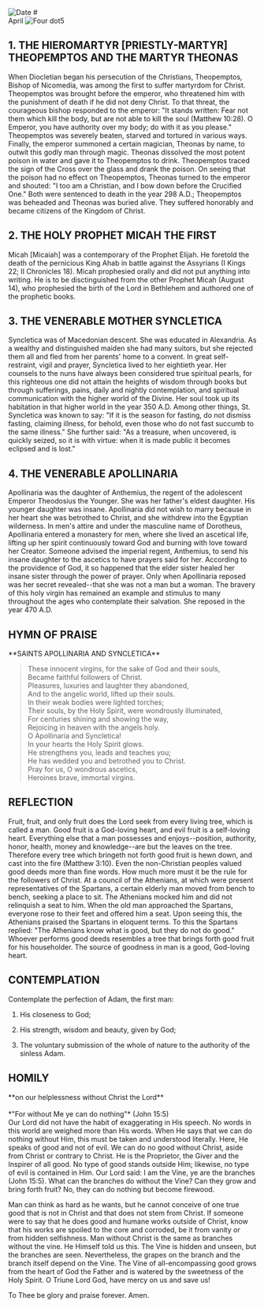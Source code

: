 
<Image src="/title-imprint.png" height={50} width={50} alt="Date" className="title-imprint"/>
# <div id="date">April <Image className="four-dot" src="/four-dot.png" height={15} width={15} alt="Four dot" />5</div>

## 1. THE HIEROMARTYR [PRIESTLY-MARTYR] THEOPEMPTOS AND THE MARTYR THEONAS

When Diocletian began his persecution of the Christians, Theopemptos, Bishop of Nicomedia, was among the first to suffer martyrdom for Christ. Theopemptos was brought before the emperor, who threatened him with the punishment of death if he did not deny Christ. To that threat, the courageous bishop responded to the emperor: "It stands written: Fear not them which kill the body, but are not able to kill the soul (Matthew 10:28). O Emperor, you have authority over my body; do with it as you please." Theopemptos was severely beaten, starved and tortured in various ways. Finally, the emperor summoned a certain magician, Theonas by name, to outwit this godly man through magic. Theonas dissolved the most potent poison in water and gave it to Theopemptos to drink. Theopemptos traced the sign of the Cross over the glass and drank the poison. On seeing that the poison had no effect on Theopemptos, Theonas turned to the emperor and shouted: "I too am a Christian, and I bow down before the Crucified One." Both were sentenced to death in the year 298 A.D.; Theopemptos was beheaded and Theonas was buried alive. They suffered honorably and became citizens of the Kingdom of Christ.

## 2. THE HOLY PROPHET MICAH THE FIRST

Micah [Micaiah] was a contemporary of the Prophet Elijah. He foretold the death of the pernicious King Ahab in battle against the Assyrians (I Kings 22; II Chronicles 18). Micah prophesied orally and did not put anything into writing. He is to be disctinguished from the other Prophet Micah (August 14), who prophesied the birth of the Lord in Bethlehem and authored one of the prophetic books.

## 3. THE VENERABLE MOTHER SYNCLETICA

Syncletica was of Macedonian descent. She was educated in Alexandria. As a wealthy and distinguished maiden she had many suitors, but she rejected them all and fled from her parents' home to a convent. In great self-restraint, vigil and prayer, Syncletica lived to her eightieth year. Her counsels to the nuns have always been considered true spiritual pearls, for this righteous one did not attain the heights of wisdom through books but through sufferings, pains, daily and nightly contemplation, and spiritual communication with the higher world of the Divine. Her soul took up its habitation in that higher world in the year 350 A.D. Among other things, St. Syncletica was known to say: "If it is the season for fasting, do not dismiss fasting, claiming illness, for behold, even those who do not fast succumb to the same illness." She further said: "As a treasure, when uncovered, is quickly seized, so it is with virtue: when it is made public it becomes eclipsed and is lost."

## 4. THE VENERABLE APOLLINARIA

Apollinaria was the daughter of Anthemius, the regent of the adolescent Emperor Theodosius the Younger. She was her father's eldest daughter. His younger daughter was insane. Apollinaria did not wish to marry because in her heart she was betrothed to Christ, and she withdrew into the Egyptian wilderness. In men's attire and under the masculine name of Dorotheus, Apollinaria entered a monastery for men, where she lived an ascetical life, lifting up her spirit continuously toward God and burning with love toward her Creator. Someone advised the imperial regent, Anthemius, to send his insane daughter to the ascetics to have prayers said for her. According to the providence of God, it so happened that the elder sister healed her insane sister through the power of prayer. Only when Apollinaria reposed was her secret revealed--that she was not a man but a woman. The bravery of this holy virgin has remained an example and stimulus to many throughout the ages who contemplate their salvation. She reposed in the year 470 A.D.


## HYMN OF PRAISE
<div style={{textAlign:'center'}}>
**SAINTS APOLLINARIA AND SYNCLETICA**
</div>

>These innocent virgins, for the sake of God and their souls,  
Became faithful followers of Christ.  
Pleasures, luxuries and laughter they abandoned,  
And to the angelic world, lifted up their souls.  
In their weak bodies were lighted torches;  
Their souls, by the Holy Spirit, were wondrously illuminated,  
For centuries shining and showing the way,  
Rejoicing in heaven with the angels holy.  
O Apollinaria and Syncletica!  
In your hearts the Holy Spirit glows.  
He strengthens you, leads and teaches you;  
He has wedded you and betrothed you to Christ.  
Pray for us, O wondrous ascetics,  
Heroines brave, immortal virgins.  


## REFLECTION

Fruit, fruit, and only fruit does the Lord seek from every living tree, which is called a man. Good fruit is a God-loving heart, and evil fruit is a self-loving heart. Everything else that a man possesses and enjoys--position, authority, honor, health, money and knowledge--are but the leaves on the tree. Therefore every tree which bringeth not forth good fruit is hewn down, and cast into the fire (Matthew 3:10). Even the non-Christian peoples valued good deeds more than fine words. How much more must it be the rule for the followers of Christ. At a council of the Athenians, at which were present representatives of the Spartans, a certain elderly man moved from bench to bench, seeking a place to sit. The Athenians mocked him and did not relinquish a seat to him. When the old man approached the Spartans, everyone rose to their feet and offered him a seat. Upon seeing this, the Athenians praised the Spartans in eloquent terms. To this the Spartans replied: "The Athenians know what is good, but they do not do good." Whoever performs good deeds resembles a tree that brings forth good fruit for his householder. The source of goodness in man is a good, God-loving heart.


## CONTEMPLATION

Contemplate the perfection of Adam, the first man:

1. His closeness to God;

2. His strength, wisdom and beauty, given by God;

3. The voluntary submission of the whole of nature to the authority of the sinless Adam.


## HOMILY
<div style={{textAlign:'center'}}>
**on our helplessness without Christ the Lord**
</div>
<br/>
<div style={{textAlign:'right'}}>
*"For without Me ye can do nothing"* (John 15:5)
</div>
Our Lord did not have the habit of exaggerating in His speech. No words in this world are weighed more than His words. When He says that we can do nothing without Him, this must be taken and understood literally. Here, He speaks of good and not of evil. We can do no good without Christ, aside from Christ or contrary to Christ. He is the Proprietor, the Giver and the Inspirer of all good. No type of good stands outside Him; likewise, no type of evil is contained in Him. Our Lord said: I am the Vine, ye are the branches (John 15:5). What can the branches do without the Vine? Can they grow and bring forth fruit? No, they can do nothing but become firewood.

Man can think as hard as he wants, but he cannot conceive of one true good that is not in Christ and that does not stem from Christ. If someone were to say that he does good and humane works outside of Christ, know that his works are spoiled to the core and corroded, be it from vanity or from hidden selfishness. Man without Christ is the same as branches without the vine. He Himself told us this. The Vine is hidden and unseen, but the branches are seen. Nevertheless, the grapes on the branch and the branch itself depend on the Vine. The Vine of all-encompassing good grows from the heart of God the Father and is watered by the sweetness of the Holy Spirit. O Triune Lord God, have mercy on us and save us!

To Thee be glory and praise forever. Amen.